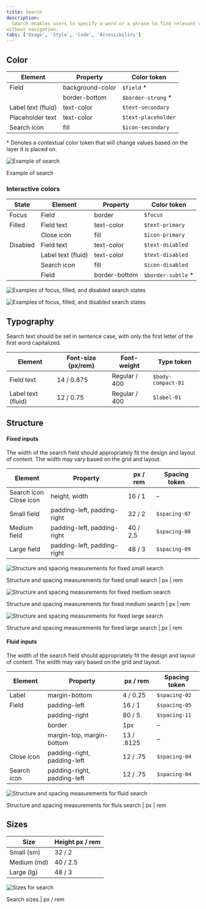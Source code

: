 ```yaml
---
title: Search
description:
  Search enables users to specify a word or a phrase to find relevant content
without navigation.
tabs: ['Usage', 'Style', 'Code', 'Accessibility']
---
```


## Color

| Element            | Property         | Color token         |
| ------------------ | ---------------- | ------------------- |
| Field              | background-color | `$field` \*         |
|                    | border-bottom    | `$border-strong` \* |
| Label text (fluid) | text-color       | `$text-secondary`   |
| Placeholder text   | text-color       | `$text-placeholder` |
| Search icon        | fill             | `$icon-secondary`   |

<Caption>
  * Denotes a contextual color token that will change values based on the layer
  it is placed on.
</Caption>
<div className="image--fixed">

![Example of search](images/search-style-1.png)

</div>

<Caption>Example of search</Caption>

### Interactive colors

| State    | Element            | Property      | Color token         |
| -------- | ------------------ | ------------- | ------------------- |
| Focus    | Field              | border        | `$focus`            |
| Filled   | Field text         | text-color    | `$text-primary`     |
|          | Close icon         | fill          | `$icon-primary`     |
| Disabled | Field text         | text-color    | `$text-dsiabled`    |
|          | Label text (fluid) | text-color    | `$text-disabled`    |
|          | Search icon        | fill          | `$icon-disabled`    |
|          | Field              | border-bottom | `$border-subtle` \* |

<Row>
<Column colLg={8}>

<Tabs>

<Tab label="Fixed">

![Examples of focus, filled, and disabled search states](images/search-style-fixed-2.png)

</Tab>

<Tab label="Fluid">

![Examples of focus, filled, and disabled search states](images/search-style-fluid-2.png)

</Tab>

</Tabs>

</Column>
</Row>

## Typography

Search text should be set in sentence case, with only the first letter of the
first word capitalized.

| Element            | Font-size (px/rem) | Font-weight   | Type token         |
| ------------------ | ------------------ | ------------- | ------------------ |
| Field text         | 14 / 0.875         | Regular / 400 | `$body-compact-01` |
| Label text (fluid) | 12 / 0.75          | Regular / 400 | `$label-01`        |

## Structure

#### Fixed inputs

The width of the search field should appropriately fit the design and layout of
content. The width may vary based on the grid and layout.

| Element                      | Property                    | px / rem | Spacing token |
| ---------------------------- | --------------------------- | -------- | ------------- |
| Search icon <br/> Close icon | height, width               | 16 / 1   | –             |
| Small field                  | padding-left, padding-right | 32 / 2   | `$spacing-07` |
| Medium field                 | padding-left, padding-right | 40 / 2.5 | `$spacing-08` |
| Large field                  | padding-left, padding-right | 48 / 3   | `$spacing-09` |

<div className="image--fixed">

![Structure and spacing measurements for fixed small search](images/search-style-fixed-3a.png)

</div>

<Caption>
  Structure and spacing measurements for fixed small search | px | rem
</Caption>

<div className="image--fixed">

![Structure and spacing measurements for fixed medium search](images/search-style-fixed-3b.png)

</div>

<Caption>
  Structure and spacing measurements for fixed medium search | px | rem
</Caption>

<div className="image--fixed">

![Structure and spacing measurements for fixed large search](images/search-style-fixed-3c.png)

</div>

<Caption>
  Structure and spacing measurements for fixed large search | px | rem
</Caption>

#### Fluid inputs

The width of the search field should appropriately fit the design and layout of
content. The width may vary based on the grid and layout.

| Element     | Property                    | px / rem   | Spacing token |
| ----------- | --------------------------- | ---------- | ------------- |
| Label       | margin-bottom               | 4 / 0.25   | `$spacing-02` |
| Field       | padding-left                | 16 / 1     | `$spacing-05` |
|             | padding-right               | 80 / 5     | `$spacing-11` |
|             | border                      | 1px        | –             |
|             | margin-top, margin-bottom   | 13 / .8125 | –             |
| Close icon  | padding-right, padding-left | 12 / .75   | `$spacing-04` |
| Search icon | padding-right, padding-left | 12 / .75   | `$spacing-04` |

<div className="image--fixed">

![Structure and spacing measurements for fluid search](images/search-style-fluid-3a.png)

</div>

<Caption>
  Structure and spacing measurements for fluis search | px | rem
</Caption>

## Sizes

| Size        | Height px / rem |
| ----------- | --------------- |
| Small (sm)  | 32 / 2          |
| Medium (md) | 40 / 2.5        |
| Large (lg)  | 48 / 3          |

<div className="image--fixed">

![Sizes for search](images/search-style-size.png)

</div>

<Caption>Search sizes | px / rem</Caption>
